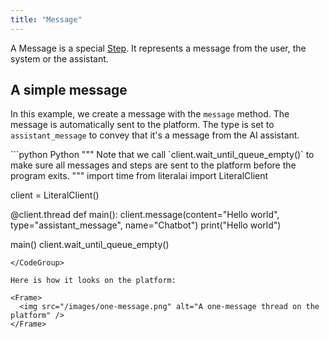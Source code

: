 ```yaml
---
title: "Message"
---
```


A Message is a special [Step](/concepts/step). It represents a message from the user, the system or the assistant.

## A simple message

In this example, we create a message with the `message` method. The message is automatically sent to the platform. The type is set to `assistant_message` to convey that it's a message from the AI assistant.


<CodeGroup>
```python Python
"""
Note that we call `client.wait_until_queue_empty()` to make sure all messages and
steps are sent to the platform before the program exits.
"""
import time
from literalai import LiteralClient

client = LiteralClient()

@client.thread
def main():
  client.message(content="Hello world", type="assistant_message", name="Chatbot")
  print("Hello world")

main()
client.wait_until_queue_empty()

```
</CodeGroup>

Here is how it looks on the platform:

<Frame>
  <img src="/images/one-message.png" alt="A one-message thread on the platform" />
</Frame>